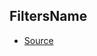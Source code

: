 ## FiltersName



- [Source](https://github.com/Androz2091/discord-player/blob/e31bc2a/packages/discord-player/src/types/types.ts#L8)
